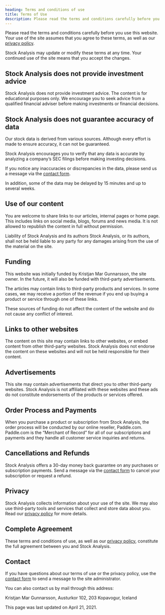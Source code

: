 ```yaml
---
heading: Terms and conditions of use
title: Terms of Use
description: Please read the terms and conditions carefully before you use this website. Your use of the site assumes that you agree to these terms
---
```


Please read the terms and conditions carefully before you use this website. Your use of the site assumes that you agree to these terms, as well as our [privacy policy](/privacy-policy/).

Stock Analysis may update or modify these terms at any time. Your continued use of the site means that you accept the changes.

## Stock Analysis does not provide investment advice

Stock Analysis does not provide investment advice. The content is for educational purposes only. We encourage you to seek advice from a qualified financial adviser before making investments or financial decisions.

## Stock Analysis does not guarantee accuracy of data

Our stock data is derived from various sources. Although every effort is made to ensure accuracy, it can not be guaranteed.

Stock Analysis encourages you to verify that any data is accurate by analyzing a company’s SEC filings before making investing decisions.

If you notice any inaccuracies or discrepancies in the data, please send us a message via the [contact form](/contact/).

In addition, some of the data may be delayed by 15 minutes and up to several weeks.

## Use of our content

You are welcome to share links to our articles, internal pages or home page. This includes links on social media, blogs, forums and news media. It is not allowed to republish the content in full without permission.

Liability of Stock Analysis and its authors
Stock Analysis, or its authors, shall not be held liable to any party for any damages arising from the use of the material on the site.

## Funding

This website was initially funded by Kristjan Mar Gunnarsson, the site owner. In the future, it will also be funded with third-party advertisements.

The articles may contain links to third-party products and services. In some cases, we may receive a portion of the revenue if you end up buying a product or service through one of these links.

These sources of funding do not affect the content of the website and do not cause any conflict of interest.

## Links to other websites

The content on this site may contain links to other websites, or embed content from other third-party websites. Stock Analysis does not endorse the content on these websites and will not be held responsible for their content.

## Advertisements

This site may contain advertisements that direct you to other third-party websites. Stock Analysis is not affiliated with these websites and these ads do not constitute endorsements of the products or services offered.

## Order Process and Payments

When you purchase a product or subscription from Stock Analysis, the order process will be conducted by our online reseller, Paddle.com. Paddle.com is the “Merchant of Record” for all of our subscriptions and payments and they handle all customer service inquiries and returns.

## Cancellations and Refunds

Stock Analysis offers a 30-day money back guarantee on any purchases or subscription payments. Send a message via the [contact form](/contact/) to cancel your subscription or request a refund.

## Privacy

Stock Analysis collects information about your use of the site. We may also use third-party tools and services that collect and store data about you. Read our [privacy policy](/privacy-policy/) for more details.

## Complete Agreement

These terms and conditions of use, as well as our [privacy policy](/privacy-policy/), constitute the full agreement between you and Stock Analysis.

## Contact

If you have questions about our terms of use or the privacy policy, use the [contact form](/contact/) to send a message to the site administrator.

You can also contact us by mail through this address:

Kristjan Mar Gunnarsson,
Austurkor 102,
203 Kopavogur,
Iceland

This page was last updated on April 21, 2021.
